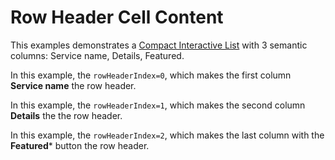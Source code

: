
# Row Header Cell Content

This examples demonstrates a [Compact Interactive List](/components/cerner-terra-framework-docs/compact-interactive-list/about) 
with 3 semantic columns: Service name, Details, Featured.

In this example, the `rowHeaderIndex=0`, which makes the first column **Service name** the row header.

<RowHeaderIndexZero/>

In this example, the `rowHeaderIndex=1`, which makes the second column **Details** the the row header.

<RowHeaderIndexOne/>

In this example, the `rowHeaderIndex=2`, which makes the last column with the **Featured*** button the row header.

<RowHeaderIndexTwo/>